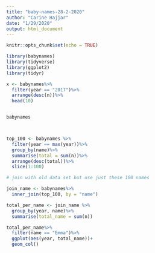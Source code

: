 ```yaml
---
title: "baby-names-28-2-2020"
author: "Carine Hajjar"
date: "1/29/2020"
output: html_document
---
```


```r
knitr::opts_chunk$set(echo = TRUE)

library(babynames)
library(tidyverse)
library(ggplot2)
library(tidyr)

```


```r

x <- babynames%>%
  filter(year == "2017")%>%
  arrange(desc(n))%>%
  head(10)


babynames



top_100 <- babynames %>% 
  filter(year == max(year))%>%
  group_by(name)%>%
  summarise(total = sum(n))%>%
  arrange(desc(total))%>%
  slice(1:100)

# join with old data set but use just these 100 names

join_name <- babynames%>%
  inner_join(top_100, by = "name")

total_per_name <- join_name %>%
  group_by(year, name)%>%
  summarise(total_name = sum(n))

total_per_name%>%
  filter(name == "Emma")%>%
  ggplot(aes(year, total_name))+
  geom_col()


```






